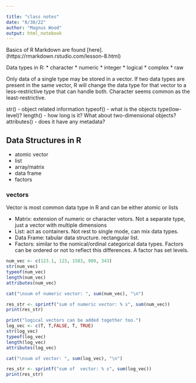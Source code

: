 ```yaml
---

title: "class notes"
date: "8/30/22"
author: "Magnus Wood"
output: html_notebook
---
```


Basics of R Markdown are found [here]. (https://rmarkdown.rstudio.com/lesson-8.html)

Data types in R:
* character
* numeric
* integer
* logical
* complex
* raw

Only data of a single type may be stored in a vector. If two data types are present in the same vector, R will change the data type for that vector to a less-restrictive type that can handle both. Character seems common as the least-restrictive. 


str() - object related information
typeof() - what is the objects type(low-level)?
  length() - how long is it? What about two-dimensional objects?
  attributes() - does it have any metadata?

## Data Structures in R
* atomic vector
* list
* array/matrix
* data frame
* factors

### vectors

Vector is most common data type in R and can be either atomic or lists

- Matrix: extension of numeric or character vetors. Not a separate type, just a vector with multiple dimensions
- List: act as containers. Not rest to single mode, can mix data types. 
- Data Frame: tabular data structure. rectangular list.
- Factors: similar to the nomical/ordinal categorical data types. Factors can be ordered or not to reflect this differences. A factor has set levels. 



```r
num_vec <- c(123.1, 123, 1583, 989, 343)
str(num_vec)
typeof(num_vec)
length(num_vec)
attributes(num_vec)

cat("\nsum of numeric vector: ", sum(num_vec), "\n")

res_str <- sprintf("sum of numeric vector: % s", sum(num_vec))
print(res_str)
```
```r
print("logical vectors can be added together too.")
log_vec <- c(T, T,FALSE, T, TRUE)
str(log_vec)
typeof(log_vec)
length(log_vec)
attributes(log_vec)

cat("\nsum of vector: ", sum(log_vec), "\n")

res_str <- sprintf("sum of  vector: % s", sum(log_vec))
print(res_str)
```

```r

```

